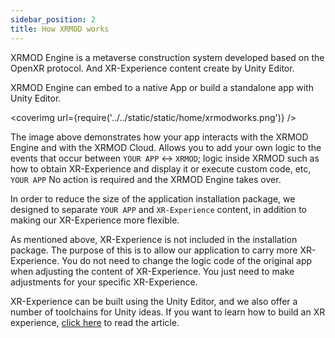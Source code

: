 ```yaml
---
sidebar_position: 2
title: How XRMOD works
---
```


XRMOD Engine is a metaverse construction system developed based on the OpenXR protocol. And XR-Experience content create by Unity Editor.  

XRMOD Engine can embed to a native App or build a standalone app with Unity Editor.

<coverimg url={require('../../static/static/home/xrmodworks.png')} />

The image above demonstrates how your app interacts with the XRMOD Engine and with the XRMOD Cloud. Allows you to add your own logic to the events that occur between `YOUR APP` <-> `XRMOD`; logic inside XRMOD such as how to obtain XR-Experience and display it or execute custom code, etc, `YOUR APP` No action is required and the XRMOD Engine takes over.

In order to reduce the size of the application installation package, we designed to separate `YOUR APP` and `XR-Experience` content, in addition to making our XR-Experience more flexible.

As mentioned above, XR-Experience is not included in the installation package. The purpose of this is to allow our application to carry more XR-Experience.
You do not need to change the logic code of the original app when adjusting the content of XR-Experience. You just need to make adjustments for your specific XR-Experience.

XR-Experience can be built using the Unity Editor, and we also offer a number of toolchains for Unity ideas. 
If you want to learn how to build an XR experience, [click here](../experience-manual/category/tutorial---basics) to read the article.